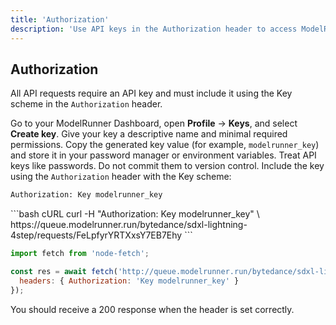 ```yaml
---
title: 'Authorization'
description: 'Use API keys in the Authorization header to access ModelRunner APIs.'
---
```


## Authorization

All API requests require an API key and must include it using the Key scheme in the `Authorization` header.

<Steps>
<Step title="Create an API key">
  Go to your ModelRunner Dashboard, open <b>Profile</b> → <b>Keys</b>, and select <b>Create key</b>.

  <Tip>
  Give your key a descriptive name and minimal required permissions.
  </Tip>
</Step>

<Step title="Copy and store the key securely">
  Copy the generated key value (for example, <code>modelrunner_key</code>) and store it in your password manager or environment variables.

  <Warning>
  Treat API keys like passwords. Do not commit them to version control.
  </Warning>
</Step>

<Step title="Use the key in request headers">
  Include the key using the <code>Authorization</code> header with the Key scheme:

  ```bash
  Authorization: Key modelrunner_key
  ```

  <CodeGroup>
  ```bash cURL
  curl -H "Authorization: Key modelrunner_key" \
       https://queue.modelrunner.run/bytedance/sdxl-lightning-4step/requests/FeLpfyrYRTXxsY7EB7Ehy
  ```

  ```javascript Node.js
  import fetch from 'node-fetch';

  const res = await fetch('http://queue.modelrunner.run/bytedance/sdxl-lightning-4step/requests/FeLpfyrYRTXxsY7EB7Ehy', {
    headers: { Authorization: 'Key modelrunner_key' }
  });
  ```
  </CodeGroup>

  <Check>
  You should receive a 200 response when the header is set correctly.
  </Check>
</Step>
</Steps>
